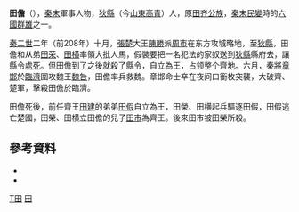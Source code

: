 '''田儋'''（{{bd|？||前208年|catIdx=Tian田}}），[[秦末|秦末]]軍事人物，[[狄縣|狄縣]]（今[[山東|山東]][[高青|高青]]）人，原[[田齐|田齐]][[公族|公族]]，[[秦末民變|秦末民變]]時的[[六國|六國]][[軍閥|群雄]]之一。

[[秦二世|秦二世]]二年（前208年）十月，[[張楚|張楚]]大王[[陳勝|陳勝]]派[[周市|周市]]在东方攻城略地，至[[狄縣|狄縣]]，田儋和从弟[[田荣|田荣]]、[[田横|田横]]率領大批人馬，假裝要把一名犯法的家奴送到[[狄縣|狄縣]]縣府去，讓縣令[[處死|處死]]。但田儋到了之後就殺了縣令，自立為王，占领整个齊地。六月，秦將[[章邯|章邯]]於[[臨濟|臨濟]]圍攻魏王[[魏咎|魏咎]]，田儋率兵救魏。章邯命士卒在夜间口銜枚突襲，大破齊、楚軍，擊殺田儋於臨濟。

田儋死後，前任齊王[[田建|田建]]的弟弟[[田假|田假]]自立為王，田榮、田横起兵驅逐田假，田假逃亡楚國，田榮、田横立田儋的兒子[[田巿|田巿]]為齊王。後來田巿被田榮所殺。

==參考資料==
*{{wikisource history link|史記|094|田儋}}
*{{wikisource history link|漢書|033|田儋}}


{{start box}}
{{s-before|[[田建|田建]]}}
{{s-title|[[齐王|齐王]]|前208年}}
{{s-after|[[田假|田假]]}}
{{end box}}

{{秦末复国诸侯}}
{{秦末汉初人物}}

[[Category:秦朝人|T田]]
[[Category:齐国君主|田]]